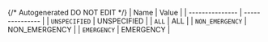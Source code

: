 {/* Autogenerated DO NOT EDIT  */}
| Name            | Value           |
| --------------- | --------------- |
| `UNSPECIFIED`   | UNSPECIFIED     |
| `ALL`           | ALL             |
| `NON_EMERGENCY` | NON_EMERGENCY   |
| `EMERGENCY`     | EMERGENCY       |